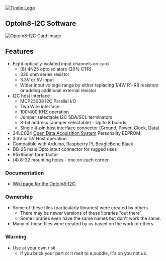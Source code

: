 <a href="https://www.tindie.com/products/5157/" ><img src="http://land-boards.com/blwiki/images/5/51/Tindie-mediums.png" alt="Tindie Logo"></img></a>

== OptoIn8-I2C Software ==

<img src="http://land-boards.com/blwiki/images/3/3f/OptoIn8-I2C-X3-CCA-5456-720px.jpg" alt="OptoIn8-I2C Card Image"></img>

== Features ==

* Eight optically-isolated input channels on card
** (8) 4N25 optoisolators (20% CTR)
** 330 ohm series resistor
** 3.3V or 5V input
** Wider input voltage range by either replacing 1/4W R1-R8 resistors or adding additional external resistor
* I2C host interface
** MCP23008 I2C Parallel I/O
** Two Wire interface
** 100/400 KHZ operation
** Jumper selectable I2C SDA/SCL terminators
** 3-bit address (Jumper selectable) - Up to 8 boards
** Single 4-pin host interface connector (Ground, Power, Clock, Data)
* 24LC024 [[Open Data Acquisition System]] Personality EEPROM
* 3.3V or 5V Host operation
* Compatible with Arduino, Raspberry Pi, BeagleBone Black
* DB-25 male Opto input connector for rugged uses
* 95x95mm form factor
* (4) 6-32 mounting holes - one on each corner

=== Documentation ===

*[http://land-boards.com/wiki/index.php?title=OptoIn8-I2C Wiki page for the OptoIn8-I2C].

=== Ownership ===

* Some of these files (particularly libraries) were created by others.
** There may be newer versions of these libraries "out there".
** Some libraries even have the same names but don't work the same.
* Many of these files were created by us based on the work of others.

=== Warning ===

* Use at your own risk.
** If you brick your part or it melt to a puddle, it's on you not us.
